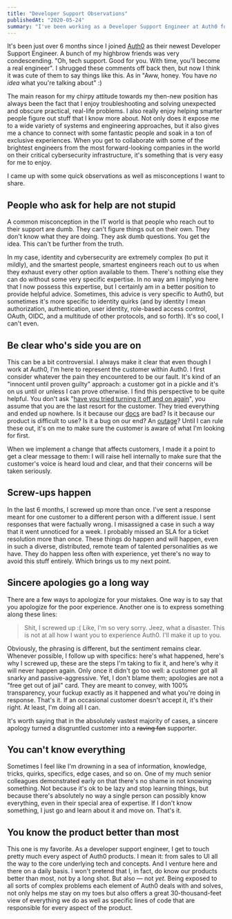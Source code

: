 ```yaml
---
title: "Developer Support Observations"
publishedAt: "2020-05-24"
summary: "I've been working as a Developer Support Engineer at Auth0 for the past six months. Here're a few things I learned along the way."
---
```


It's been just over 6 months since I joined [Auth0](https://auth0.com/) as their newest Developer Support Engineer. A bunch of my highbrow friends was very condescending. "Oh, tech support. Good for you. With time, you'll become a real engineer". I shrugged these comments off back then, but now I think it was cute of them to say things like this. As in "Aww, honey. You have _no idea_ what you're talking about" :)

The main reason for my chirpy attitude towards my then-new position has always been the fact that I enjoy troubleshooting and solving unexpected and obscure practical, real-life problems. I also really enjoy helping smarter people figure out stuff that I know more about. Not only does it expose me to a wide variety of systems and engineering approaches, but it also gives me a chance to connect with some fantastic people and soak in a ton of exclusive experiences. When you get to collaborate with some of the brightest engineers from the most forward-looking companies in the world on their critical cybersecurity infrastructure, it's something that is very easy for me to enjoy.

I came up with some quick observations as well as misconceptions I want to share.

## People who ask for help are not stupid

A common misconception in the IT world is that people who reach out to their support are dumb. They can't figure things out on their own. They don't know what they are doing. They ask dumb questions. You get the idea. This can't be further from the truth.

In my case, identity and cybersecurity are extremely complex (to put it mildly), and the smartest people, smartest engineers reach out to us when they exhaust every other option available to them. There's nothing else they can do without some very specific expertise. In no way am I implying here that I now possess this expertise, but I certainly am in a better position to provide helpful advice. Sometimes, this advice is very specific to Auth0, but sometimes it's more specific to identity quirks (and by identity I mean authorization, authentication, user identity, role-based access control, OAuth, OIDC, and a multitude of other protocols, and so forth). It's so cool, I can't even.

## Be clear who's side you are on

<ImageWithAlt alt="Facepalm" path="developer-support-observations/6d9b9853539df0982537138d4368881efca0c36e-480x270.gif" width="672" height="378"  />

This can be a bit controversial. I always make it clear that even though I work at Auth0, I'm here to represent the customer within Auth0. I first consider whatever the pain they encountered to be our fault. It's kind of an "innocent until proven guilty" approach: a customer got in a pickle and it's on us until or unless I can prove otherwise. I find this perspective to be quite helpful. You don't ask "[have you tried turning it off and on again](https://www.youtube.com/watch?v=nn2FB1P_Mn8&feature=emb_title)", you assume that you are the last resort for the customer. They tried everything and ended up nowhere. Is it because our [docs](https://auth0.com/docs) are bad? Is it because our product is difficult to use? Is it a bug on our end? An [outage](https://status.auth0.com/)? Until I can rule these out, it's on me to make sure the customer is aware of what I'm looking for first.

When we implement a change that affects customers, I made it a point to get a clear message to them: I will raise hell internally to make sure that the customer's voice is heard loud and clear, and that their concerns will be taken seriously.

## Screw-ups happen

<ImageWithAlt alt="Facepalm" path="developer-support-observations/140b5fc3379513d9b6e3f76f2c77281eadbaefd2-602x482.jpg" width="672" height="538"  />

In the last 6 months, I screwed up more than once. I've sent a response meant for one customer to a different person with a different issue. I sent responses that were factually wrong. I misassigned a case in such a way that it went unnoticed for a week. I probably missed an SLA for a ticket resolution more than once. These things do happen and will happen, even in such a diverse, distributed, remote team of talented personalities as we have. They do happen less often with experience, yet there's no way to avoid this stuff entirely. Which brings us to my next point.

## Sincere apologies go a long way

<ImageWithAlt alt="Facepalm" path="developer-support-observations/d342583e26063e1cb851f72e004accfd8d0cccd3-354x480.gif" width="672" height="911"  />

There are a few ways to apologize for your mistakes. One way is to say that you apologize for the poor experience. Another one is to express something along these lines:

> Shit, I screwed up :( Like, I'm so very sorry. Jeez, what a disaster. This is not at all how I want you to experience Auth0. I'll make it up to you.

Obviously, the phrasing is different, but the sentiment remains clear. Whenever possible, I follow up with specifics: here's what happened, here's why I screwed up, these are the steps I'm taking to fix it, and here's why it will never happen again. Only once it didn't go too well: a customer got all snarky and passive-aggressive. Yet, I don't blame them; apologies are not a "free get out of jail" card. They are meant to convey, with 100% transparency, your fuckup exactly as it happened and what you're doing in response. That's it. If an occasional customer doesn't accept it, it's their right. At least, I'm doing all I can.

It's worth saying that in the absolutely vastest majority of cases, a sincere apology turned a disgruntled customer into a ~~raving fan~~ supporter.

## You can't know everything

<ImageWithAlt alt="I know nothing" path="developer-support-observations/cebbce2d501ca0be67dc91c8571ef87f67052d86-576x342.jpg" width="676" height="342" />

Sometimes I feel like I'm drowning in a sea of information, knowledge, tricks, quirks, specifics, edge cases, and so on. One of my much senior colleagues demonstrated early on that there's no shame in not knowing something. Not because it's ok to be lazy and stop learning things, but because there's absolutely no way a single person can possibly know everything, even in their special area of expertise. If I don't know something, I just go and learn about it and move on. That's it.

## You know the product better than most

<ImageWithAlt alt="I Know things" path="developer-support-observations/27e3fe404ee76f485364a7c4689900e3cbf538c2-650x360.jpg" width="650" height="360"  />

This one is my favorite. As a developer support engineer, I get to touch pretty much every aspect of Auth0 products. I mean it: from sales to UI all the way to the core underlying tech and concepts. And I venture here and there on a daily basis. I won't pretend that I, in fact, do know our products better than most, not by a long shot. But also — not _yet_. Being exposed to all sorts of complex problems each element of Auth0 deals with and solves, not only helps me stay on my toes but also offers a great 30-thousand-feet view of everything we do as well as specific lines of code that are responsible for every aspect of the product.
